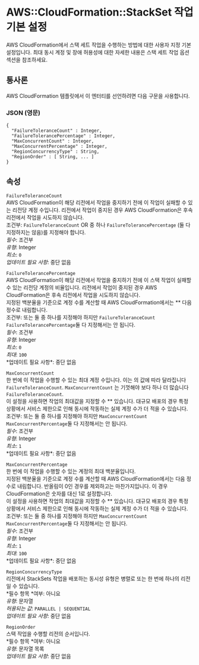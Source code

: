 # AWS::CloudFormation::StackSet 작업 기본 설정

AWS CloudFormation에서 스택 세트 작업을 수행하는 방법에 대한 사용자 지정 기본 설정입니다. 최대 동시 계정 및 장애 허용성에 대한 자세한 내용은 스택 세트 작업 옵션 섹션을 참조하세요.

## 통사론

AWS CloudFormation 템플릿에서 이 엔터티를 선언하려면 다음 구문을 사용합니다.

### JSON (영문)

```
{
  "FailureToleranceCount" : Integer,
  "FailureTolerancePercentage" : Integer,
  "MaxConcurrentCount" : Integer,
  "MaxConcurrentPercentage" : Integer,
  "RegionConcurrencyType" : String,
  "RegionOrder" : [ String, ... ]
}
```

## 속성

`FailureToleranceCount`  
AWS CloudFormation이 해당 리전에서 작업을 중지하기 전에 이 작업이 실패할 수 있는 리전당 계정 수입니다. 리전에서 작업이 중지된 경우 AWS CloudFormation은 후속 리전에서 작업을 시도하지 않습니다.  
조건부: `FailureToleranceCount` OR 중 하나 `FailureTolerancePercentage` (둘 다 지정하지는 않음)를 지정해야 합니다.  
_필수_: 조건부  
_유형_: Integer  
_최소_: `0`  
_업데이트 필요 사항_: 중단 없음

`FailureTolerancePercentage`  
AWS CloudFormation이 해당 리전에서 작업을 중지하기 전에 이 스택 작업이 실패할 수 있는 리전당 계정의 비율입니다. 리전에서 작업이 중지된 경우 AWS CloudFormation은 후속 리전에서 작업을 시도하지 않습니다.  
지정된 백분율을 기준으로 계정 수를 계산할 때 AWS CloudFormation에서는 \** 다음 정수로 내림합니다.  
조건부: 또는 둘 중 하나를 지정해야 하지만 `FailureToleranceCount` `FailureTolerancePercentage`둘 다 지정해서는 안 됩니다.  
*필수*: 조건부  
*유형*: Integer  
*최소*: `0`  
*최대*: `100`  
*업데이트 필요 사항\*: 중단 없음

`MaxConcurrentCount`  
한 번에 이 작업을 수행할 수 있는 최대 계정 수입니다. 이는 의 값에 따라 달라집니다`FailureToleranceCount`. `MaxConcurrentCount` 는 기껏해야 보다 하나 더 많습니다`FailureToleranceCount`.  
이 설정을 사용하면 작업의 최대값을 지정할 수 \** 있습니다. 대규모 배포의 경우 특정 상황에서 서비스 제한으로 인해 동시에 작동하는 실제 계정 수가 더 적을 수 있습니다.  
조건부: 또는 둘 중 하나를 지정해야 하지만 `MaxConcurrentCount` `MaxConcurrentPercentage`둘 다 지정해서는 안 됩니다.  
*필수*: 조건부  
*유형*: Integer  
*최소*: `1`  
*업데이트 필요 사항\*: 중단 없음

`MaxConcurrentPercentage`  
한 번에 이 작업을 수행할 수 있는 계정의 최대 백분율입니다.  
지정된 백분율을 기준으로 계정 수를 계산할 때 AWS CloudFormation에서는 다음 정수로 내림합니다. 반올림이 0인 경우를 제외하고는 마찬가지입니다. 이 경우 CloudFormation은 숫자를 대신 1로 설정합니다.  
이 설정을 사용하면 작업의 최대값을 지정할 수 \** 있습니다. 대규모 배포의 경우 특정 상황에서 서비스 제한으로 인해 동시에 작동하는 실제 계정 수가 더 적을 수 있습니다.  
조건부: 또는 둘 중 하나를 지정해야 하지만 `MaxConcurrentCount` `MaxConcurrentPercentage`둘 다 지정해서는 안 됩니다.  
*필수*: 조건부  
*유형*: Integer  
*최소*: `1`  
*최대*: `100`  
*업데이트 필요 사항\*: 중단 없음

`RegionConcurrencyType`  
리전에서 StackSets 작업을 배포하는 동시성 유형은 병렬로 또는 한 번에 하나의 리전일 수 있습니다.  
*필수 항목 *여부: 아니요  
_유형_: 문자열  
_허용되는 값_: `PARALLEL | SEQUENTIAL`  
_업데이트 필요 사항_: 중단 없음

`RegionOrder`  
스택 작업을 수행할 리전의 순서입니다.  
*필수 항목 *여부: 아니요  
_유형_: 문자열 목록  
_업데이트 필요 사항_: 중단 없음
